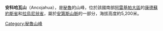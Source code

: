 {{Coord|14|57|30|S|72|22|30|W|display=title}}

'''安科哈瓦山'''（Ancojahua），是[[秘魯|秘魯]]的山峰，位於該國南部[[阿雷基帕大區|阿雷基帕大區]]的[[康德蘇約斯省|康德蘇約斯省]]和[[拉烏尼翁省_(秘魯)|拉烏尼翁省]]，屬於[[安第斯山脈|安第斯山脈]]的一部分，海拔高度約5,200米。

{{Peru-geo-stub}}
[[Category:秘魯山峰|Category:秘魯山峰]]